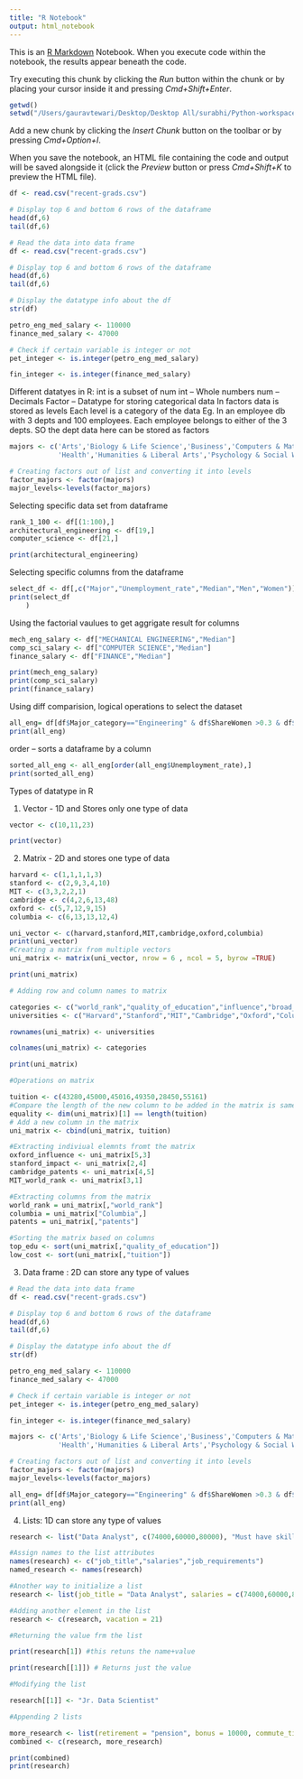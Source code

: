 ```yaml
---
title: "R Notebook"
output: html_notebook
---
```


This is an [R Markdown](http://rmarkdown.rstudio.com) Notebook. When you execute code within the notebook, the results appear beneath the code. 

Try executing this chunk by clicking the *Run* button within the chunk or by placing your cursor inside it and pressing *Cmd+Shift+Enter*. 

```r
getwd()
setwd("/Users/gauravtewari/Desktop/Desktop All/surabhi/Python-workspace/R")
```

Add a new chunk by clicking the *Insert Chunk* button on the toolbar or by pressing *Cmd+Option+I*.

When you save the notebook, an HTML file containing the code and output will be saved alongside it (click the *Preview* button or press *Cmd+Shift+K* to preview the HTML file).

```r
df <- read.csv("recent-grads.csv")

# Display top 6 and bottom 6 rows of the dataframe
head(df,6)
tail(df,6)
```

```r
# Read the data into data frame
df <- read.csv("recent-grads.csv")

# Display top 6 and bottom 6 rows of the dataframe
head(df,6)
tail(df,6)

# Display the datatype info about the df
str(df)

petro_eng_med_salary <- 110000
finance_med_salary <- 47000

# Check if certain variable is integer or not 
pet_integer <- is.integer(petro_eng_med_salary)

fin_integer <- is.integer(finance_med_salary)

```
Different datatyes in R:
int is a subset of num 
int -- Whole numbers
num -- Decimals
Factor -- Datatype for storing categorical data
In factors data is stored as levels 
Each level is a category of the data 
Eg. In an employee db with 3 depts and 100 employees. Each employee belongs to either of the 3 depts. SO the dept data here can be stored as factors


```r
majors <- c('Arts','Biology & Life Science','Business','Computers & Mathematics', 'Engineering',
            'Health','Humanities & Liberal Arts','Psychology & Social Work','Social Science')

# Creating factors out of list and converting it into levels
factor_majors <- factor(majors)
major_levels<-levels(factor_majors)
```

Selecting specific data set from dataframe
```r

rank_1_100 <- df[(1:100),]
architectural_engineering <- df[19,]
computer_science <- df[21,]

print(architectural_engineering)
```
Selecting specific columns from the dataframe
```r
select_df <- df[,c("Major","Unemployment_rate","Median","Men","Women")]
print(select_df
    )
```

Using the factorial vaulues to get aggrigate result for columns
```r
mech_eng_salary <- df["MECHANICAL ENGINEERING","Median"]
comp_sci_salary <- df["COMPUTER SCIENCE","Median"]
finance_salary <- df["FINANCE","Median"]

print(mech_eng_salary)
print(comp_sci_salary)
print(finance_salary)

```
Using diff comparision, logical operations to select the dataset

```r

all_eng= df[df$Major_category=="Engineering" & df$ShareWomen >0.3 & df$Median > 50000 & df$Low_wage_jobs <100 ,]
print(all_eng)

```
order -- sorts a dataframe by a column 
```r
sorted_all_eng <- all_eng[order(all_eng$Unemployment_rate),]
print(sorted_all_eng)
```
Types of datatype in R 

1. Vector - 1D and Stores only one type of data 

```r
vector <- c(10,11,23)

print(vector)
```

2. Matrix - 2D and stores one type of data 

```r
harvard <- c(1,1,1,1,3)
stanford <- c(2,9,3,4,10)
MIT <- c(3,3,2,2,1)
cambridge <- c(4,2,6,13,48)
oxford <- c(5,7,12,9,15)
columbia <- c(6,13,13,12,4)

uni_vector <- c(harvard,stanford,MIT,cambridge,oxford,columbia)
print(uni_vector)
#Creating a matrix from multiple vectors 
uni_matrix <- matrix(uni_vector, nrow = 6 , ncol = 5, byrow =TRUE)

print(uni_matrix)

# Adding row and column names to matrix

categories <- c("world_rank","quality_of_education","influence","broad_impact","patents")
universities <- c("Harvard","Stanford","MIT","Cambridge","Oxford","Columbia")

rownames(uni_matrix) <- universities

colnames(uni_matrix) <- categories

print(uni_matrix)

#Operations on matrix

tuition <- c(43280,45000,45016,49350,28450,55161)
#Compare the length of the new column to be added in the matrix is same as the column length of matrix
equality <- dim(uni_matrix)[1] == length(tuition)
# Add a new column in the matrix
uni_matrix <- cbind(uni_matrix, tuition)

#Extracting indiviual elemnts fromt the matrix
oxford_influence <- uni_matrix[5,3]
stanford_impact <- uni_matrix[2,4]
cambridge_patents <- uni_matrix[4,5] 
MIT_world_rank <- uni_matrix[3,1]

#Extracting columns from the matrix
world_rank = uni_matrix[,"world_rank"]
columbia = uni_matrix["Columbia",]
patents = uni_matrix[,"patents"]

#Sorting the matrix based on columns
top_edu <- sort(uni_matrix[,"quality_of_education"])
low_cost <- sort(uni_matrix[,"tuition"])


```

3. Data frame : 2D can store any type of values

```r
# Read the data into data frame
df <- read.csv("recent-grads.csv")

# Display top 6 and bottom 6 rows of the dataframe
head(df,6)
tail(df,6)

# Display the datatype info about the df
str(df)

petro_eng_med_salary <- 110000
finance_med_salary <- 47000

# Check if certain variable is integer or not 
pet_integer <- is.integer(petro_eng_med_salary)

fin_integer <- is.integer(finance_med_salary)

majors <- c('Arts','Biology & Life Science','Business','Computers & Mathematics', 'Engineering',
            'Health','Humanities & Liberal Arts','Psychology & Social Work','Social Science')

# Creating factors out of list and converting it into levels
factor_majors <- factor(majors)
major_levels<-levels(factor_majors)

all_eng= df[df$Major_category=="Engineering" & df$ShareWomen >0.3 & df$Median > 50000 & df$Low_wage_jobs <100 ,]
print(all_eng)

```
4. Lists: 1D can store any type of values

```r
research <- list("Data Analyst", c(74000,60000,80000), "Must have skills with R programming")

#Assign names to the list attributes
names(research) <- c("job_title","salaries","job_requirements")
named_research <- names(research)

#Another way to initialize a list
research <- list(job_title = "Data Analyst", salaries = c(74000,60000,80000), job_requirements = "Must have skills with R programming")

#Adding another element in the list
research <- c(research, vacation = 21)

#Returning the value frm the list

print(research[1]) #this retuns the name+value

print(research[[1]]) # Returns just the value

#Modifying the list

research[[1]] <- "Jr. Data Scientist"

#Appending 2 lists

more_research <- list(retirement = "pension", bonus = 10000, commute_time = "30 minutes")
combined <- c(research, more_research)

print(combined)
print(research)
```





































